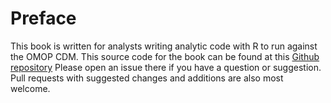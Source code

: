 # Preface {.unnumbered}

This book is written for analysts writing analytic code with R to run against the OMOP CDM. This source code for the book can be found at this [Github repository](https://github.com/edward-burn/darwin-devguide "TidyRProgrammingWithDatabases") Please open an issue there if you have a question or suggestion. Pull requests with suggested changes and additions are also most welcome.
